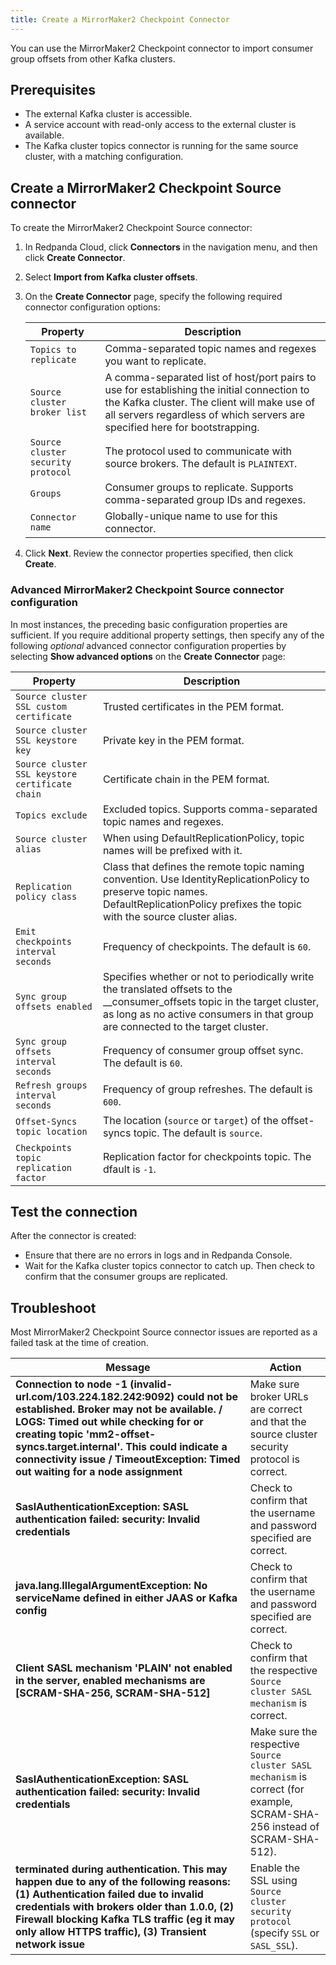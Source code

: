 ```yaml
---
title: Create a MirrorMaker2 Checkpoint Connector
---
```


<head>
    <meta name="title" content="Create a MirrorMaker2 Checkpoint Connector | Redpanda Docs"/>
    <meta name="description" content="Use the Redpanda Cloud UI to create a MirrorMaker2 Checkpoint Connector."/>
    <link rel="canonical" href="https://docs.redpanda.com/docs/deploy/deployment-option/cloud/managed-connectors/create-mmaker-checkpoint-connector/" />
</head>

You can use the MirrorMaker2 Checkpoint connector to import consumer group offsets
from other Kafka clusters.

## Prerequisites

- The external Kafka cluster is accessible.
- A service account with read-only access to the external cluster is available.
- The Kafka cluster topics connector is running for the same source cluster, with a matching configuration.

## Create a MirrorMaker2 Checkpoint Source connector

To create the MirrorMaker2 Checkpoint Source connector:

1. In Redpanda Cloud, click **Connectors** in the navigation menu, and then
   click **Create Connector**.
2. Select **Import from Kafka cluster offsets**.
3. On the **Create Connector** page, specify the following required connector
   configuration options:

   | Property                             | Description |
   | ------------------------------------ | ----------- |
   | `Topics to replicate`  | Comma-separated topic names and regexes you want to replicate. |
   | `Source cluster broker list`  | A comma-separated list of host/port pairs to use for establishing the initial connection to the Kafka cluster. The client will make use of all servers regardless of which servers are specified here for bootstrapping.
   | `Source cluster security protocol` | The protocol used to communicate with source brokers. The default is `PLAINTEXT`. |
   | `Groups` | Consumer groups to replicate. Supports comma-separated group IDs and regexes. |
   | `Connector name` | Globally-unique name to use for this connector. |
4. Click **Next**. Review the connector properties specified, then click **Create**.

### Advanced MirrorMaker2 Checkpoint Source connector configuration

In most instances, the preceding basic configuration properties are sufficient.
If you require additional property settings, then specify any of the following
_optional_ advanced connector configuration properties by selecting **Show advanced options**
on the **Create Connector** page:

| Property                     | Description |
| ---------------------------- | ----------- |
| `Source cluster SSL custom certificate` | Trusted certificates in the PEM format. |
| `Source cluster SSL keystore key` | Private key in the PEM format. |
| `Source cluster SSL keystore certificate chain` | Certificate chain in the PEM format. |
| `Topics exclude` | Excluded topics. Supports comma-separated topic names and regexes. |
| `Source cluster alias` | When using DefaultReplicationPolicy, topic names will be prefixed with it. |
| `Replication policy class` | Class that defines the remote topic naming convention. Use IdentityReplicationPolicy to preserve topic names. DefaultReplicationPolicy prefixes the topic with the source cluster alias. |
| `Emit checkpoints interval seconds` | Frequency of checkpoints. The default is `60`. |
| `Sync group offsets enabled` | Specifies whether or not to periodically write the translated offsets to the __consumer_offsets topic in the target cluster, as long as no active consumers in that group are connected to the target cluster. |
| `Sync group offsets interval seconds` | Frequency of consumer group offset sync. The default is `60`. |
| `Refresh groups interval seconds` | Frequency of group refreshes. The default is `600`. |
| `Offset-Syncs topic location` | The location (`source` or `target`) of the offset-syncs topic. The default is `source`. |
| `Checkpoints topic replication factor` | Replication factor for checkpoints topic. The dfault is `-1`. |

## Test the connection

After the connector is created:

- Ensure that there are no errors in logs and in Redpanda Console.
- Wait for the Kafka cluster topics connector to catch up. Then check to confirm that the consumer groups are replicated.

## Troubleshoot

Most MirrorMaker2 Checkpoint Source connector issues are reported as a failed task at the
time of creation.

| Message | Action |
|---------|--------|
| **Connection to node -1 (invalid-url.com/103.224.182.242:9092) could not be established. Broker may not be available. / LOGS: Timed out while checking for or creating topic 'mm2-offset-syncs.target.internal'. This could indicate a connectivity issue / TimeoutException: Timed out waiting for a node assignment** | Make sure broker URLs are correct and that the source cluster security protocol is correct. |
| **SaslAuthenticationException: SASL authentication failed: security: Invalid credentials** | Check to confirm that the username and password specified are correct. |
| **java.lang.IllegalArgumentException: No serviceName defined in either JAAS or Kafka config** | Check to confirm that the username and password specified are correct. |
| **Client SASL mechanism 'PLAIN' not enabled in the server, enabled mechanisms are [SCRAM-SHA-256, SCRAM-SHA-512]** | Check to confirm that the respective `Source cluster SASL mechanism` is correct. |
| **SaslAuthenticationException: SASL authentication failed: security: Invalid credentials** | Make sure the respective `Source cluster SASL mechanism` is correct (for example, SCRAM-SHA-256 instead of SCRAM-SHA-512). |
| **terminated during authentication. This may happen due to any of the following reasons: (1) Authentication failed due to invalid credentials with brokers older than 1.0.0, (2) Firewall blocking Kafka TLS traffic (eg it may only allow HTTPS traffic), (3) Transient network issue** | Enable the SSL using `Source cluster security protocol` (specify `SSL` or `SASL_SSL`). |
